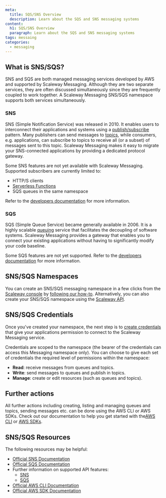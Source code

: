 ```yaml
---
meta:
  title: SQS/SNS Overview
  description: Learn about the SQS and SNS messaging systems
content:
  h1: SQS/SNS Overview
  paragraph: Learn about the SQS and SNS messaging systems
tags: messaing
categories: 
  - messaging
---
```


## What is SNS/SQS?

SNS and SQS are both managed messaging services developed by AWS and supported by Scaleway Messaging. Although they are two separate services, they are often discussed simultaneously since they are frequently coupled to work together. A Scaleway Messaging SNS/SQS namespace supports both services simultaneously.

### SNS

SNS (Simple Notification Service) was released in 2010. It enables users to interconnect their applications and systems using a [publish/subscribe](/compute/messaging/concepts#publishsubscribe) pattern. Many publishers can send messages to [topics](/compute/messaging/concepts#topicexchange), while consumers, e.g. applications, can subscribe to topics to receive all (or a subset) of messages sent to this topic. Scaleway Messaging makes it easy to migrate your SNS-connected applications by providing a dedicated protocol gateway. 

<Message type="note">

Some SNS features are not yet available with Scaleway Messaging. Supported subscribers are currently limited to:

- HTTP/S clients
- [Serverless Functions](https://www.scaleway.com/en/serverless-functions/)
- SQS queues in the same namespace

Refer to the [developers documentation](https://developers.scaleway.com/en/products/messaging_and_queuing/api/v1alpha1/) for more information.

</Message>

### SQS

SQS (Simple Queue Service) became generally available in 2006. It is a highly scalable [queuing](/compute/messaging/concepts#queuing) service that facilitates the decoupling of software systems. Scaleway Messaging provides a gateway that enables you to connect your existing applications without having to significantly modify your code baseline.

<Message type="note">

  Some SQS features are not yet supported. Refer to the [developers documentation](https://developers.scaleway.com/en/products/messaging_and_queuing/api/v1alpha1/) for more information.

</Message>

## SNS/SQS Namespaces

You can create an SNS/SQS messaging namespace in a few clicks from the [Scaleway console](https://console.scaleway.com) by [following our how-to](/compute/messaging/how-to/create-namespace). Alternatively, you can also create your SNS/SQS namespace using the [Scaleway API](https://developers.scaleway.com/en/).

## SNS/SQS Credentials

Once you've created your namespace, the next step is to [create credentials](/compute/messaging/how-to/create-credentials) that give your applications permission to connect to the Scaleway Messaging service.

Credentials are scoped to the namespace (the bearer of the credentials can access this Messaging namespace only). You can choose to give each set of credentials the required level of permissions within the namespace:

  - **Read**: receive messages from queues and topics.
  - **Write**: send messages to queues and publish in topics.
  - **Manage**: create or edit resources (such as queues and topics).

## Further actions

All further actions including creating, listing and managing queues and topics, sending messages etc. can be done using the AWS CLI or AWS SDKs. Check out our documentation to help you get started with the[AWS CLI](/compute/messaging/api-cli/connect-aws-cli/) or [AWS SDKs](/compute/messaging/api-cli/python-node-sqs/).

## SNS/SQS Resources

The following resources may be helpful:

  - [Official SNS Documentation](https://docs.aws.amazon.com/sns/latest/dg/welcome.html)
  - [Official SQS Documentation](https://docs.aws.amazon.com/sqs/index.html) 
  - Further information on supported API features:
    - [SNS](https://developers.scaleway.com/en/products/messaging_and_queuing/api/v1alpha1/#sns-api-support-actions)
    - [SQS](https://developers.scaleway.com/en/products/messaging_and_queuing/api/v1alpha1/#sqs-api-support-actions)
  - [Official AWS CLI Documentation](https://aws.amazon.com/cli/)
  - [Official AWS SDK Documentation](https://aws.amazon.com/developer/tools/)
